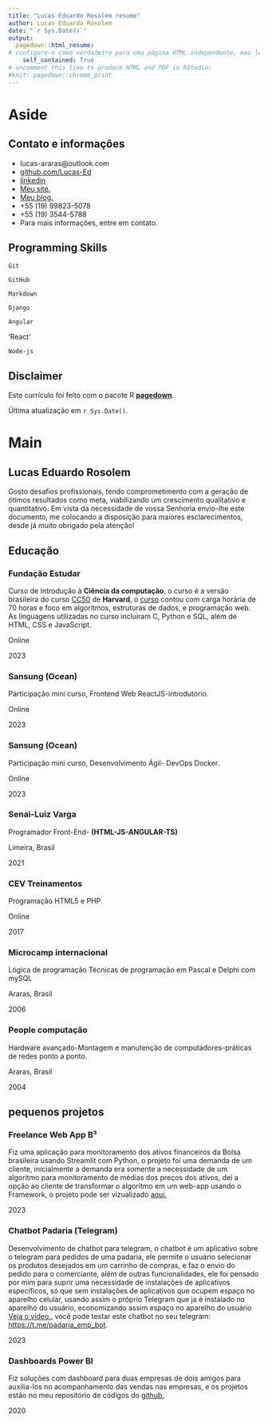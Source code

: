 ```yaml
---
title: "Lucas Eduardo Rosolem resume"
author: Lucas Eduardo Rosolem 
date: "`r Sys.Date()`"
output:
  pagedown::html_resume:
# configure-o como verdadeiro para uma página HTML independente, mas levará mais tempo para renderizar
    self_contained: True
# uncomment this line to produce HTML and PDF in RStudio:
#knit: pagedown::chrome_print
---
```


Aside
================================================================================


<!--![Lijia Yu](https://avatars1.githubusercontent.com/u/895125?s=400&v=4){width=80%}-->


Contato e informações {#contact}
--------------------------------------------------------------------------------

- <i class="fa fa-envelope"></i> lucas-araras@outlook.com
- <i class="fa fa-github"></i> [github.com/Lucas-Ed](https://bit.ly/2HcqU7j)
- <i class="fab fa-linkedin-in"></i> [linkedin](https://bit.ly/3cxTFI3)
- <i class="fa-solid fa-shop"></i> [Meu site.](https://bit.ly/3LqsyAh)
- <i class="fa-brands fa-blogger"></i> [Meu blog.](https://bit.ly/47reCiX)
- <i class="fa fa-phone"></i> +55 (19) 99823-5078
- <i class="fa fa-phone"></i> +55 (19) 3544-5788
- Para mais informações, entre em contato.


Programming Skills {#skills}
--------------------------------------------------------------------------------
<!--https://fontawesome.com/-->

<!--- ### Linguagens de programação--->

<i class="fas fa-code-branch"></i> `Git`

<i class="fab fa-github"></i> `GitHub`

<i class="fab fa-markdown"></i> `Markdown`

<i class="fa-brands fa-python"></i> `Django`

<i class="fa-brands fa-angular"></i> `Angular`

<i class="fa-brands fa-react"></i> 'React'

<!--<i class="fab fa-html5"></i> `HTML5`

<i class="fab fa-css3-alt"></i> `CSS`

<i class="fa-brands fa-square-js"></i> `JS`

<i class="fab fa-python"></i></i> `Python`-->

<i class="fa-brands fa-node"></i> `Node-js`

<!--<i class="fab fa-wordpress"></i> `Wordpress`


- ### Frameworks e bibliotecas


<i class="fa-brands fa-python"></i> `Django`

<i class="fa-brands fa-angular"></i> `Angular`

<i class="fa-brands fa-react"></i> 'React'


- ### Ferramentas de desenvolvimento

<i class="fa-brands fa-visual-studio-code"></i> `Visual Studio Code`

<i class="fab fa-r-project"></i> `R-studio`

<i class="fa-brands fa-docker"></i> `Docker`

<i class="fas fa-tachometer-alt"></i> `Powerbi`
--->

:::aside
<!--<i class="fas fa-download"></i>
[Download](https://github.com/Lucas-Ed/cv.github.io/blob/0726daaa2de91cb4038236db3ebfc146ed1f5d0b/Lucas%20Eduardo%20Rosolem.pdf)-->
:::

Disclaimer {#disclaimer}
--------------------------------------------------------------------------------


Este currículo foi feito com o pacote R [**pagedown**](https://github.com/rstudio/pagedown).

Última atualização em `r Sys.Date()`.



Main
================================================================================

Lucas Eduardo Rosolem {#title}
--------------------------------------------------------------------------------


Gosto desafios profissionais, tendo comprometimento com a geração de ótimos resultados como meta, viabilizando um crescimento qualitativo e quantitativo. Em vista da necessidade de vossa Senhoria envio-lhe este documento, me colocando a disposição para maiores esclarecimentos, desde já muito obrigado pela atenção! 


Educação {data-icon=graduation-cap data-concise=true}
--------------------------------------------------------------------------------

<!----### Centro universitário FHO Uniararas 
Bacharelado em Economia, interrompido

Araras, Brasil

2021--->

### Fundação Estudar
Curso de Introdução à **Ciência da computação**,
o curso é a versão brasileira do curso [CC50](https://bit.ly/48XIF2r) de **Harvard**,
o [curso](https://bit.ly/3Q6Kth2) contou com carga horária de 70 horas e foco em algoritmos, estruturas de dados, e programação web. As linguagens utilizadas no curso incluiram C, Python e SQL, além de HTML, CSS e JavaScript.

Online

2023

### Sansung (Ocean)
Participação mini curso,
Frontend Web ReactJS-introdutório.

Online

2023

### Sansung (Ocean)
Participação mini curso,
Desenvolvimento Ágil- DevOps Docker.

Online

2023

### Senai-Luiz Varga
Programador Front-End-
**(HTML-JS-ANGULAR-TS)**

Limeira, Brasil

2021


### CEV Treinamentos
Programação HTML5 e PHP

Online

2017


<!---### Centro universitário FHO Uniararas
Minicurso-Matemática Financeira usando o Excel

Araras, Brasil

2016--->


<!--### Centro universitário FHO Uniararas
Minicurso-Cenário Economico e alocação de recursos

Araras, Brasil

2016-->


### Microcamp internacional

Lógica de programação
Técnicas de programação em Pascal e
Delphi com mySQL

Araras, Brasil

2006

### People computação

Hardware avançado-Montagem e manutenção de computadores-práticas de redes ponto a ponto. 

Araras, Brasil

2004


<!--Trabalhos voluntários {data-icon=chalkboard-teacher}
--------------------------------------------------------------------------------

<!---### Projeto Educação Financeira - Usina do Saber

Por meio da instituição onde faço graduação, promoveu para alunos da rede pública no bairro da Usina São João em araras.

Araras, Brasil

2018

### Monitoria

Atividades de monitoria na disciplina de Matemática para Economistas na própria graduação.

Araras, Brasil

2018-->

pequenos projetos  {data-icon=suitcase}
--------------------------------------------------------------------------------

### Freelance Web App B³
Fiz uma aplicação para monitoramento dos ativos financeiros da Bolsa brasileira usando Streamlit com Python, o projeto foi uma demanda de um cliente, inicialmente a demanda era somente a necessidade de um algoritmo para monitoramento de médias dos preços dos ativos, dei a opção ao cliente de transformar o algoritmo em um web-app usando o Framework, o projeto pode ser vizualizado [aqui.](https://bit.ly/3tEyRu5)


2023

### Chatbot Padaria (Telegram)
Desenvolvimento de chatbot para telegram, o chatbot é um aplicativo sobre o telegram para pedidos de uma padaria, ele permite o usuário selecionar os produtos desejados em um carrinho de compras, e faz o envio do pedido para o comerciante, além de outras funcionalidades, ele foi pensado por mim para suprir uma necessidade de instalações de aplicativos específicos, só que sem instalações de aplicativos que ocupem espaço no aparelho celular, usando assim o próprio Telegram que ja é instalado no aparelho do usuário, economizando assim espaço no aparelho do usuário  [Veja o vídeo.](https://bit.ly/3L9uyNd), você pode testar este chatbot no seu telegram: [https://t.me/padaria_emp_bot](https://t.me/padaria_emp_bot).


2023

### Dashboards Power BI
Fiz soluções com dashboard para duas empresas de dois amigos para auxilia-los no acompanhamento das vendas nas empresas, e os projetos estão no meu repositório de códigos do [github.](https://bit.ly/3wn4EfE)


2020



